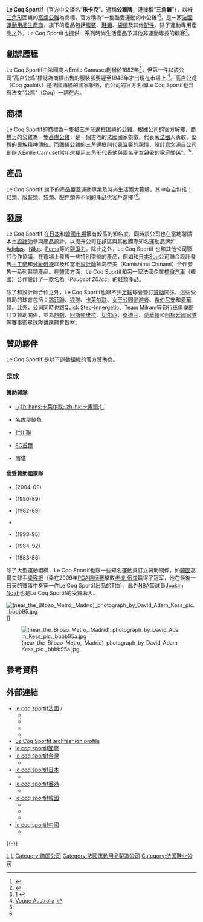 {{noteTA
|G1=足球
|G2=德甲
|G3=西甲
|G4=英超
|G5=苏超
|G6=葡超
|G7=意甲
|G8=J联赛
|1=zh-cn:阿迪达斯;zh-hant:阿迪達斯; zh-tw:愛迪達; zh-hk:Adidas
}}
{{Infobox_Company
| company_name   = Le Coq Sportif
| company_logo   = [[File:Lecoqsportif_logo.png|150px]]
| company_type   = [[上市公司|上市公司]]
| foundation     = 1882
| company_slogan = 
| location       = {{FRA}}
| key_people     = [[Robert_Louis-Dreyfus|Robert Louis-Dreyfus]]
| industry       = [[運動服裝|運動服裝]]、[[運動用品|運動用品]]
| products       = [[鞋類|鞋類]]<br>[[配件|配件]]<br>[[運動服裝|運動服裝]]
| net_income     = 
| revenue        = 
| homepage       = http://www.lecoqsportif.com
}}
'''Le Coq Sportif'''（官方中文译名“'''乐卡克'''”，通稱'''公雞牌'''，港澳稱“'''三角雞'''”），以被[[三角形|三角形]]圍繞的[[高盧公雞|高盧公雞]]為商標，官方稱為“一隻酷愛運動的小公雞”<ref name="存档副本">{{Cite web |url=http://www.lecoqsportif.com.hk/lec_history.aspx |title=存档副本 |access-date=2014-05-07 |archive-url=https://web.archive.org/web/20140507044811/http://www.lecoqsportif.com.hk/lec_history.aspx |archive-date=2014-05-07 |dead-url=yes }}</ref>，是一家[[法國|法國]][[運動|運動]][[工具|用品]][[生產商|生產商]]，旗下的產品包括[[服装|服装]]、[[鞋|鞋類]]、[[袋|袋類]]及其他[[配件|配件]]。除了運動專用產品之外，Le Coq Sportif也提供一系列時尚生活產品予其他非運動專長的顧客<ref name="官方解釋">{{cite web |url=http://www.lecoq.com.hk/b5_index.html |title=存档副本 |accessdate=2011-05-20 |deadurl=yes |archiveurl=https://web.archive.org/web/20111028221248/http://www.lecoq.com.hk/b5_index.html |archivedate=2011-10-28 }}</ref>。

==創辦歷程==
Le Coq Sportif由法國商人Émile Camuset創辦於1882年<ref>[http://www.superfiction.net/blog/index.php?2008/04/07/232-le-revival-du-coq-sportif] {{webarchive|url=https://web.archive.org/web/20110724085829/http://www.superfiction.net/blog/index.php?2008%2F04%2F07%2F232-le-revival-du-coq-sportif |date=2011-07-24 }}</ref>，但第一件以該公司“高卢公鸡”標誌為商標出售的服裝卻要遲至1948年才出現在市場上.<ref>[http://www.vogue.com.au/fashion_central/companies/fashion/le_coq_sportif Vogue Australia] {{webarchive|url=https://web.archive.org/web/20070904111555/http://www.vogue.com.au/fashion_central/companies/fashion/le_coq_sportif |date=2007-09-04 }}</ref>。[[高卢公鸡|高卢公鸡]]（Coq gaulois）是法國傳統的國家象徵，而公司的官方名稱Le Coq Sportif也含有法文“公鸡”（Coq）一詞在內。

==商標==
Le Coq Sportif的商標為一隻被[[三角形|三角形]]邊框圍繞的[[公雞|公雞]]。根據公司的官方解釋，[[商標|商標]]上的公雞為一隻[[高盧公雞|高盧公雞]]，是一個古老的法國國家象徵，代表著[[法國|法國]]人勇敢、堅毅的[[民族|民族]]精神[[傳統|傳統]]。而圍繞公雞的三角邊框則代表溫馨的親情，設計意念源自公司創辦人Émile Camuset當年選擇用三角形代表他與兩名子女親密的[[家庭|家庭]]關係"。<ref name="存档副本"/>。

==產品==
Le Coq Sportif 旗下的產品覆蓋運動專業及時尚生活兩大範疇，其中各自包括：鞋類、服裝類、袋類、配件類等不同的產品供客戶選擇"<ref name="官方解釋"/>。

==發展==
Le Coq Sportif 在[[日本|日本]]和[[韓國|韓國]][[市場|市場]]擁有較高的知名度，同時該公司也在當地聘請本土[[設計師|設計師]]參與產品設計，以提升公司在該區與其他國際知名運動品牌如[[Adidas|Adidas]]、[[Nike|Nike]]、[[Puma|Puma]]等的[[競爭力|競爭力]]。除此之外，Le Coq Sportif 也和其他公司簽訂合作協議，在市場上發售一些特別型號的產品，例如和[[日本|日本]]Sou公司聯合設計發售[[手工|手工]][[鞋|鞋]]和[[分趾鞋襪|分趾鞋襪]]以及和當地[[設計師|設計師]]神岛奈美（Kamishima Chinami）合作發售一系列鞋類產品。在[[韓國|韓國]]方面，Le Coq Sportif和另一家法國企業[[標緻汽車|標緻汽車]]（韓國）合作設計了一款名為「''Peugeot 207cc''」的鞋類產品。

除了和設計師合作之外，Le Coq Sportif也跟不少[[足球|足球]]球會簽訂[[贊助|贊助]]關係，這些受贊助的球會包括：[[谢菲尔德联足球俱乐部|錫菲聯]]、[[伍尔弗汉普顿流浪足球俱乐部|狼隊]]、[[卡莱尔联足球俱乐部|卡莱尔联]]、[[女王公园巡游者足球俱乐部|女王公园巡游者]]、[[希伯尼安足球俱乐部|希伯尼安]]和[[埃弗顿足球俱乐部|愛華頓]]。此外，公司同時也跟[[Quick_Step-Innergetic|Quick Step-Innergetic]]、[[Team_Milram|Team Milram]]等自行車俱樂部訂立贊助關係，並為[[托特纳姆热刺足球俱乐部|熱刺]]、[[阿士東維拉足球會|阿斯顿维拉]]、[[切尔西足球俱乐部|切尔西]]、[[桑德兰足球俱乐部|桑德兰]]、[[埃弗顿足球俱乐部|愛華頓]]和[[阿根廷國家足球隊|阿根廷國家隊]]等賽事衛冕球隊供應體育器材。

==贊助夥伴==
Le Coq Sportif 是以下運動組織的官方贊助商。

===足球===
====贊助球隊====
*{{flagicon|England}} [[卡莱尔联足球俱乐部|-{zh-hans:卡莱尔联; zh-hk:卡素爾;}-]]
*{{flagicon|Japan}} [[名古屋鯨魚|名古屋鯨魚]]
*{{flagicon|South Korea}} [[仁川聯足球俱樂部|仁川聯]]
*{{flagicon|South Korea}} [[首爾足球俱樂部|FC首爾]]
*{{flagicon|Slovenia}} [[NK_Nafta_Lendava|南塔]]

====曾受贊助國家隊====
*{{fb|ALG}} (2004-09)
*{{fb|ARG}} (1980-89)
*{{fb|CMR}} (1982-89)
*{{fb|Senegal}}
*{{fb|SVK}} (1993-95)
*{{fb|ESP}} (1984-92)
*{{fb|URU}} (1983-86)

除了大型運動組織，Le Coq Sportif也跟一些知名運動員訂立贊助關係，如[[韓國|韓國]]高爾夫球手[[梁容银|梁容银]]（梁在2009年[[PGA锦标赛|PGA锦标赛]]擊敗[[老虎·伍兹|老虎·伍兹]]赢得了冠军，他在最後一日天的賽事中身穿一件Le Coq Sportif出品的T恤）。此外[[NBA|NBA]]籃球員[[Joakim_Noah|Joakim Noah]]也是Le Coq Sportif的受贊助人。

[[File:(near_the_Bilbao_Metro,_Madrid)_photograph_by_David_Adam_Kess_pic._bbbb95.jpg|thumb]]]]

[[File:(near_the_Bilbao_Metro,_Madrid)_photograph_by_David_Adam_Kess_pic._bbbb95a.jpg|thumb]]

==參考資料==
{{reflist}}

==外部連結==
*[http://www.lecoqsportif.fr/ le coq sportif法國] {{Wayback|url=http://www.lecoqsportif.fr/ |date=20060616083834 }} {{fr icon}} / {{en icon}}
**{{facebook|lecoqsportif|le coq sportif}}
**{{twitter|lecoqsportif|le coq sportif}}
**{{instagram|lecoqsportif|le coq sportif}}
**{{youtube|user=Lecoqsportif|le coq sportif}}
*[https://web.archive.org/web/20110512020950/http://www.archfashion.com.au/le-coq-sportif Le Coq Sportif archfashion profile]
*[http://www.lecoqsportif.com/fr-fr/langue?_=fFzzcRfgc1d10X129mEKTbStOAJHl4MXrjwXQuV3Kio le coq sportif國際] {{Wayback|url=http://www.lecoqsportif.com/fr-fr/langue?_=fFzzcRfgc1d10X129mEKTbStOAJHl4MXrjwXQuV3Kio |date=20151008011051 }}
*[http://www.munsin.com.tw/lecoqsportif/  le coq sportif台灣] {{Wayback|url=http://www.munsin.com.tw/lecoqsportif/ |date=20200716222402 }}
**{{facebook|LeCoqSportif.Taiwan|Le Coq Sportif (Taiwan)}}
*[http://www.lecoqsportif-jp.com/ le coq sportif日本] {{Wayback|url=http://www.lecoqsportif-jp.com/ |date=20210117101123 }}
**{{facebook|lcsjapan|le coq sportif japan}}
*[https://web.archive.org/web/20150603030513/http://lecoqsportif.com.hk/index_chi.htm#ad-image-3 le coq sportif香港]
**{{facebook|lecoqsportif.hongkong|le coq sportif HK}}
*[https://web.archive.org/web/20150603011324/http://www.lecoqsportif.co.kr/main/main.asp le coq sportif韓國]
**{{facebook|lecoqsportif.korea|Le Coq Sportif Korea(르꼬끄)}}
**{{instagram|lecoqkorea|lecoqkorea}}
**{{youtube|user=lecoqkorea|lecoqkorea}}
*[http://www.lecoq.com.cn/ le coq sportif中國] {{Wayback|url=http://www.lecoq.com.cn/ |date=20200129153401 }}
**{{weibo|lecoqsportif|lecoqsportif中国}}
{{-}}

{{体育用品品牌}}

[[Category:法國服裝公司|L]]
[[Category:法國品牌|L]]
[[Category:跨国公司|Category:跨国公司]]
[[Category:法國運動用品製造公司|Category:法國運動用品製造公司]]
[[Category:法国鞋业公司|Category:法国鞋业公司]]